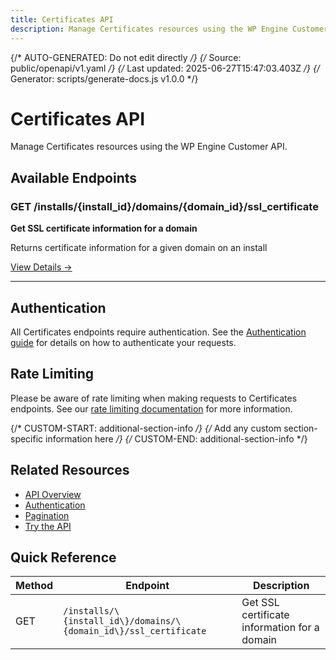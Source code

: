 ```yaml
---
title: Certificates API
description: Manage Certificates resources using the WP Engine Customer API
---
```


{/* AUTO-GENERATED: Do not edit directly */}
{/* Source: public/openapi/v1.yaml */}
{/* Last updated: 2025-06-27T15:47:03.403Z */}
{/* Generator: scripts/generate-docs.js v1.0.0 */}

# Certificates API

Manage Certificates resources using the WP Engine Customer API.

## Available Endpoints

### GET /installs/\{install_id\}/domains/\{domain_id\}/ssl_certificate

**Get SSL certificate information for a domain**

Returns certificate information for a given domain on an install

[View Details →](/api-reference/endpoints/certificates/get-domain-certificate/)

---


## Authentication

All Certificates endpoints require authentication. See the [Authentication guide](/api-reference/authentication/) for details on how to authenticate your requests.

## Rate Limiting

Please be aware of rate limiting when making requests to Certificates endpoints. See our [rate limiting documentation](/api-reference/overview/#rate-limiting) for more information.

{/* CUSTOM-START: additional-section-info */}
{/* Add any custom section-specific information here */}
{/* CUSTOM-END: additional-section-info */}

## Related Resources

- [API Overview](/api-reference/overview/)
- [Authentication](/api-reference/authentication/)
- [Pagination](/api-reference/pagination/)
- [Try the API](/try/playground/)

## Quick Reference

| Method | Endpoint | Description |
|--------|----------|-------------|
| GET | `/installs/\{install_id\}/domains/\{domain_id\}/ssl_certificate` | Get SSL certificate information for a domain |
